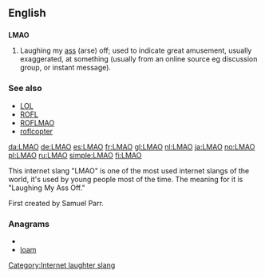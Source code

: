==English==

==={{initialism}}===
'''LMAO'''

# {{context|internet slang}} Laughing my [[ass]] (arse) off; used to indicate great amusement, usually exaggerated, at something (usually from an online source eg discussion group, or instant message).

===See also===
*[[LOL]]
*[[ROFL]]
*[[ROFLMAO]]
*[[roflcopter]]

[[Category:Internet laughter slang]]

[[da:LMAO]]
[[de:LMAO]]
[[es:LMAO]]
[[fr:LMAO]]
[[gl:LMAO]]
[[nl:LMAO]]
[[ja:LMAO]]
[[no:LMAO]]
[[pl:LMAO]]
[[ru:LMAO]]
[[simple:LMAO]]
[[fi:LMAO]]

This internet slang "LMAO" is one of the most used internet slangs of the world,
it's used by young people most of the time. The meaning for it is "Laughing My Ass Off."

First created by Samuel Parr.

===Anagrams===
* {{alphagram|almo}}
* [[loam#English|loam]]